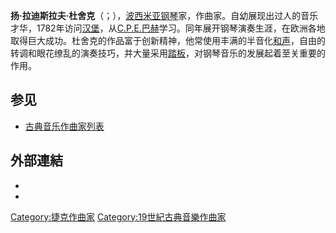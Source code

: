 {{Infobox classical
| 中文名       = 杜舍克
| 画像         = Jan Ladislav Dussek.jpg
| 附注         =      
| 原文名       = Jan Ladislav Dussek
| 国别         = 捷克   
| 出生日期     = {{birth date|1760|2|12}}
| 出生地       = 查斯拉夫
| 逝世日期     = {{death date and age|1812|3|20|1760|2|12}}
| 逝世地       = 圣日耳曼昂莱
| 所属时期     = 古典主义
| 所属乐派     = 
| 擅长作品类型 = 钢琴曲，室内乐
| 代表作       = 16首钢琴协奏曲，35首钢琴奏鸣曲，大量各种体裁的室内乐
| 师从         = [[C.P.E.巴赫|C.P.E.巴赫]]
| 学生         = 
| 官方网站     = 
}}

'''扬·拉迪斯拉夫·杜舍克'''（{{lang-cs|Jan Ladislav Dussek}}；{{bd|1760年|2月12日|1812年|3月20日}}），[[波西米亚|波西米亚]][[钢琴|钢琴]]家，作曲家。自幼展现出过人的音乐才华，1782年访问[[汉堡|汉堡]]，从[[C.P.E.巴赫|C.P.E.巴赫]]学习。同年展开钢琴演奏生涯，在欧洲各地取得巨大成功。杜舍克的作品富于创新精神，他常使用丰满的半音化[[和声|和声]]，自由的转调和眼花缭乱的演奏技巧，并大量采用[[踏板|踏板]]，对钢琴音乐的发展起着至关重要的作用。

== 参见 ==
* [[古典音乐作曲家列表|古典音乐作曲家列表]]

== 外部連結 ==
* {{IMSLP|id=Dussek%2C_Jan_Ladislav}}
* {{Cite EB1911|wstitle=Dussek, Johann Ludwig |short=x}}

{{Authority control}}

{{DEFAULTSORT:Dussek, Jan Ladislav}}
[[Category:捷克作曲家|Category:捷克作曲家]]
[[Category:19世紀古典音樂作曲家|Category:19世紀古典音樂作曲家]]